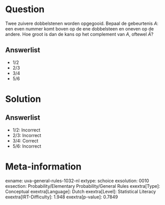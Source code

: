 Question
========

Twee zuivere dobbelstenen worden opgegooid. Bepaal de gebeurtenis *A*:
een even nummer komt boven op de ene dobbelsteen en oneven op de andere.
Hoe groot is dan de kans op het complement van *A*, oftewel
$\bar{A}$?

Answerlist
----------

* 1/2
* 2/3
* 3/4
* 5/6

Solution
========

Answerlist
----------

* 1/2: Incorrect
* 2/3: Incorrect
* 3/4: Correct
* 5/6: Incorrect

Meta-information
================
exname: uva-general-rules-1032-nl
extype: schoice
exsolution: 0010
exsection: Probability/Elementary Probability/General Rules
exextra[Type]: Conceptual
exextra[Language]: Dutch
exextra[Level]: Statistical Literacy
exextra[IRT-Difficulty]: 1.948
exextra[p-value]: 0.7849

